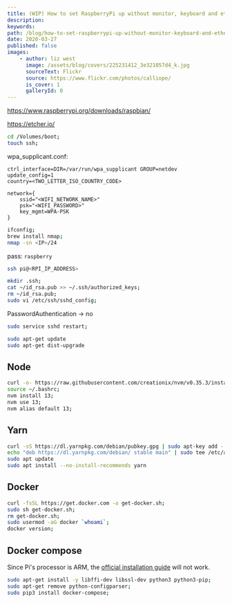 ```yaml
---
title: (WIP) How to set RaspberryPi up without monitor, keyboard and ethernet cable
description:
keywords:
path: /blog/how-to-set-raspberrypi-up-without-monitor-keyboard-and-ethernet-cable
date: 2020-03-27
published: false
images:
    - author: liz west
      image: /assets/blog/covers/225231412_3e321057d4_k.jpg
      sourceText: Flickr
      source: https://www.flickr.com/photos/calliope/
      is_cover: 1
      galleryId: 0
---
```


https://www.raspberrypi.org/downloads/raspbian/

https://etcher.io/

```bash
cd /Volumes/boot;
touch ssh;
```

wpa_supplicant.conf:

```editorconfig
ctrl_interface=DIR=/var/run/wpa_supplicant GROUP=netdev
update_config=1
country=<TWO_LETTER_ISO_COUNTRY_CODE>

network={
    ssid="<WIFI_NETWORK_NAME>"
    psk="<WIFI_PASSWORD>"
    key_mgmt=WPA-PSK
}
```

```bash
ifconfig;
brew install nmap;
nmap -sn <IP>/24
```

pass: `raspberry`

```bash
ssh pi@<RPI_IP_ADDRESS>
```

```bash
mkdir .ssh;
cat ~/id_rsa.pub >> ~/.ssh/authorized_keys;
rm ~/id_rsa.pub;
sudo vi /etc/ssh/sshd_config;
```

PasswordAuthentication -> no

```bash
sudo service sshd restart;
```

```bash
sudo apt-get update
sudo apt-get dist-upgrade
```

## Node

```bash
curl -o- https://raw.githubusercontent.com/creationix/nvm/v0.35.3/install.sh | bash;
source ~/.bashrc;
nvm install 13;
nvm use 13;
nvm alias default 13;
```

## Yarn

```bash
curl -sS https://dl.yarnpkg.com/debian/pubkey.gpg | sudo apt-key add -
echo "deb https://dl.yarnpkg.com/debian/ stable main" | sudo tee /etc/apt/sources.list.d/yarn.list
sudo apt update
sudo apt install --no-install-recommends yarn
```

## Docker

```bash
curl -fsSL https://get.docker.com -o get-docker.sh;
sudo sh get-docker.sh;
rm get-docker.sh;
sudo usermod -aG docker `whoami`;
docker version;
```

## Docker compose

Since Pi's processor is ARM, the [official installation guide](https://docs.docker.com/compose/install/) will not work.

```bash
sudo apt-get install -y libffi-dev libssl-dev python3 python3-pip;
sudo apt-get remove python-configparser;
sudo pip3 install docker-compose;
```
